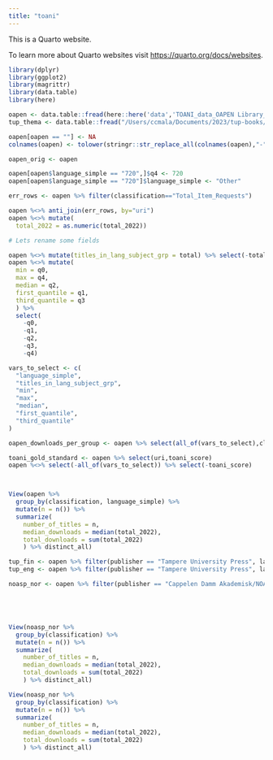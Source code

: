 ```yaml
---
title: "toani"
---
```


This is a Quarto website.

To learn more about Quarto websites visit <https://quarto.org/docs/websites>.

```r
library(dplyr)
library(ggplot2)
library(magrittr)
library(data.table)
library(here)
```

```r
oapen <- data.table::fread(here::here('data','TOANI_data_OAPEN Library_202201-202212.csv'))
tup_thema <- data.table::fread("/Users/ccmala/Documents/2023/tup-books/tup-books-to-omp-thema.csv")
```


```r
oapen[oapen == ""] <- NA 
colnames(oapen) <- tolower(stringr::str_replace_all(colnames(oapen),"-","_"))

oapen_orig <- oapen

oapen[oapen$language_simple == "720",]$q4 <- 720
oapen[oapen$language_simple == "720"]$language_simple <- "Other"

err_rows <- oapen %>% filter(classification=="Total_Item_Requests")

oapen %<>% anti_join(err_rows, by="uri")
oapen %<>% mutate(
  total_2022 = as.numeric(total_2022))
```
```r
# Lets rename some fields

oapen %<>% mutate(titles_in_lang_subject_grp = total) %>% select(-total)
oapen %<>% mutate(
  min = q0,
  max = q4,
  median = q2,
  first_quantile = q1,
  third_quantile = q3
  ) %>%
  select(
    -q0,
    -q1,
    -q2,
    -q3,
    -q4)

vars_to_select <- c(
  "language_simple",
  "titles_in_lang_subject_grp",
  "min",
  "max",
  "median",
  "first_quantile",
  "third_quantile"
)

oapen_downloads_per_group <- oapen %>% select(all_of(vars_to_select),classification) %>% distinct_all

toani_gold_standard <- oapen %>% select(uri,toani_score)
oapen %<>% select(-all_of(vars_to_select)) %>% select(-toani_score)




```



```r
View(oapen %>% 
  group_by(classification, language_simple) %>%
  mutate(n = n()) %>%
  summarize(
    number_of_titles = n,
    median_downloads = median(total_2022),
    total_downloads = sum(total_2022)
    ) %>% distinct_all)
```
```r

tup_fin <- oapen %>% filter(publisher == "Tampere University Press", language == "Finnish")
tup_eng <- oapen %>% filter(publisher == "Tampere University Press", language == "English")

noasp_nor <- oapen %>% filter(publisher == "Cappelen Damm Akademisk/NOASP (Nordic Open Access Scholarly Publishing)",language!="English") 






```


```r
View(noasp_nor %>% 
  group_by(classification) %>%
  mutate(n = n()) %>%
  summarize(
    number_of_titles = n,
    median_downloads = median(total_2022),
    total_downloads = sum(total_2022)
    ) %>% distinct_all)
```

```r
View(noasp_nor %>% 
  group_by(classification) %>%
  mutate(n = n()) %>%
  summarize(
    number_of_titles = n,
    median_downloads = median(total_2022),
    total_downloads = sum(total_2022)
    ) %>% distinct_all)
```

